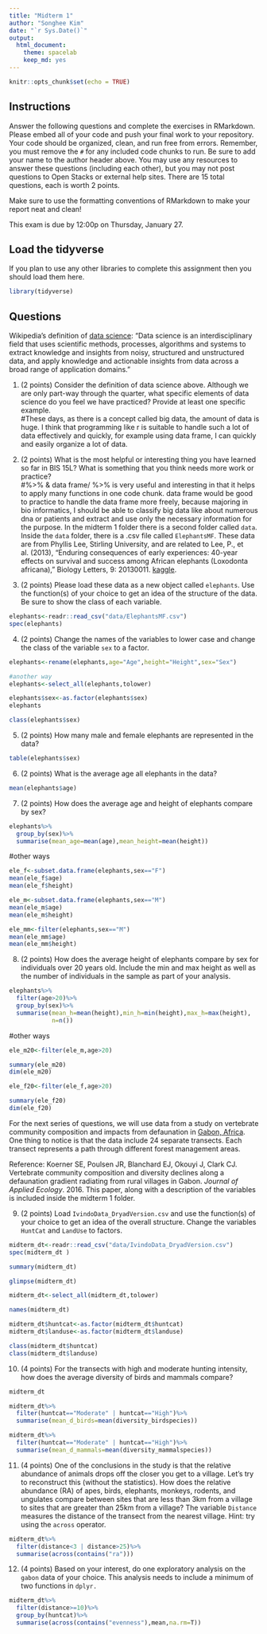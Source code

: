 ```yaml
---
title: "Midterm 1"
author: "Songhee Kim"
date: "`r Sys.Date()`"
output:
  html_document: 
    theme: spacelab
    keep_md: yes
---
```


```r
knitr::opts_chunk$set(echo = TRUE)
```

## Instructions
Answer the following questions and complete the exercises in RMarkdown. Please embed all of your code and push your final work to your repository. Your code should be organized, clean, and run free from errors. Remember, you must remove the `#` for any included code chunks to run. Be sure to add your name to the author header above. You may use any resources to answer these questions (including each other), but you may not post questions to Open Stacks or external help sites. There are 15 total questions, each is worth 2 points.  

Make sure to use the formatting conventions of RMarkdown to make your report neat and clean!  

This exam is due by 12:00p on Thursday, January 27.  

## Load the tidyverse
If you plan to use any other libraries to complete this assignment then you should load them here.
```r
library(tidyverse)
```

## Questions  
Wikipedia's definition of [data science](https://en.wikipedia.org/wiki/Data_science): "Data science is an interdisciplinary field that uses scientific methods, processes, algorithms and systems to extract knowledge and insights from noisy, structured and unstructured data, and apply knowledge and actionable insights from data across a broad range of application domains."  

1. (2 points) Consider the definition of data science above. Although we are only part-way through the quarter, what specific elements of data science do you feel we have practiced? Provide at least one specific example.  
#These days, as there is a concept called big data, the amount of data is huge. I think that programming like r is suitable to handle such a lot of data effectively and quickly, for example using data frame, I can quickly and easily organize a lot of data.

2. (2 points) What is the most helpful or interesting thing you have learned so far in BIS 15L? What is something that you think needs more work or practice?  
#%>% & data frame/ %>% is very useful and interesting in that it helps to apply many functions in one code chunk. data frame would be good to practice to handle the data frame more freely, because majoring in bio informatics, I should be able to classify big data like about numerous dna or patients and extract and use only the necessary information for the purpose.
In the midterm 1 folder there is a second folder called `data`. Inside the `data` folder, there is a .csv file called `ElephantsMF`. These data are from Phyllis Lee, Stirling University, and are related to Lee, P., et al. (2013), "Enduring consequences of early experiences: 40-year effects on survival and success among African elephants (Loxodonta africana)," Biology Letters, 9: 20130011. [kaggle](https://www.kaggle.com/mostafaelseidy/elephantsmf).  

3. (2 points) Please load these data as a new object called `elephants`. Use the function(s) of your choice to get an idea of the structure of the data. Be sure to show the class of each variable.

```r
elephants<-readr::read_csv("data/ElephantsMF.csv")
spec(elephants)
```
4. (2 points) Change the names of the variables to lower case and change the class of the variable `sex` to a factor.
```r
elephants<-rename(elephants,age="Age",height="Height",sex="Sex")
```

```r
#another way
elephants<-select_all(elephants,tolower)
```


```r
elephants$sex<-as.factor(elephants$sex)
elephants
```

```r
class(elephants$sex)
```


5. (2 points) How many male and female elephants are represented in the data?
```r
table(elephants$sex)
```

6. (2 points) What is the average age all elephants in the data?
```r
mean(elephants$age)
```

7. (2 points) How does the average age and height of elephants compare by sex?

```r
elephants%>%
  group_by(sex)%>%
  summarise(mean_age=mean(age),mean_height=mean(height))
```

#other ways
```r
ele_f<-subset.data.frame(elephants,sex=="F")
mean(ele_f$age)
mean(ele_f$height)
```

```r
ele_m<-subset.data.frame(elephants,sex=="M")
mean(ele_m$age)
mean(ele_m$height)
```
```r
ele_mm<-filter(elephants,sex=="M")
mean(ele_mm$age)
mean(ele_mm$height)
```


8. (2 points) How does the average height of elephants compare by sex for individuals over 20 years old. Include the min and max height as well as the number of individuals in the sample as part of your analysis.  

```r
elephants%>%
  filter(age>20)%>%
  group_by(sex)%>%
  summarise(mean_h=mean(height),min_h=min(height),max_h=max(height),
            n=n())
```

#other ways
```r
ele_m20<-filter(ele_m,age>20)
```

```r
summary(ele_m20)
dim(ele_m20)
```

```r
ele_f20<-filter(ele_f,age>20)
```

```r
summary(ele_f20)
dim(ele_f20)
```

For the next series of questions, we will use data from a study on vertebrate community composition and impacts from defaunation in [Gabon, Africa](https://en.wikipedia.org/wiki/Gabon). One thing to notice is that the data include 24 separate transects. Each transect represents a path through different forest management areas.  

Reference: Koerner SE, Poulsen JR, Blanchard EJ, Okouyi J, Clark CJ. Vertebrate community composition and diversity declines along a defaunation gradient radiating from rural villages in Gabon. _Journal of Applied Ecology_. 2016. This paper, along with a description of the variables is included inside the midterm 1 folder.  

9. (2 points) Load `IvindoData_DryadVersion.csv` and use the function(s) of your choice to get an idea of the overall structure. Change the variables `HuntCat` and `LandUse` to factors.

```r
midterm_dt<-readr::read_csv("data/IvindoData_DryadVersion.csv")
spec(midterm_dt )
```
```r
summary(midterm_dt)
```

```r
glimpse(midterm_dt)
```
```r
midterm_dt<-select_all(midterm_dt,tolower)
```

```r
names(midterm_dt)
```

```r
midterm_dt$huntcat<-as.factor(midterm_dt$huntcat)
midterm_dt$landuse<-as.factor(midterm_dt$landuse)
```

```r
class(midterm_dt$huntcat)
class(midterm_dt$landuse)
```


10. (4 points) For the transects with high and moderate hunting intensity, how does the average diversity of birds and mammals compare?

```r
midterm_dt
```


```r
midterm_dt%>%
  filter(huntcat=="Moderate" | huntcat=="High")%>%
  summarise(mean_d_birds=mean(diversity_birdspecies))
```


```r
midterm_dt%>%
  filter(huntcat=="Moderate" | huntcat=="High")%>%
  summarise(mean_d_mammals=mean(diversity_mammalspecies))
```


11. (4 points) One of the conclusions in the study is that the relative abundance of animals drops off the closer you get to a village. Let's try to reconstruct this (without the statistics). How does the relative abundance (RA) of apes, birds, elephants, monkeys, rodents, and ungulates compare between sites that are less than 3km from a village to sites that are greater than 25km from a village? The variable `Distance` measures the distance of the transect from the nearest village. Hint: try using the `across` operator.  
```r
midterm_dt%>%
  filter(distance<3 | distance>25)%>%
  summarise(across(contains("ra")))
```

12. (4 points) Based on your interest, do one exploratory analysis on the `gabon` data of your choice. This analysis needs to include a minimum of two functions in `dplyr.`
```r
midterm_dt%>%
  filter(distance>=10)%>%
  group_by(huntcat)%>%
  summarise(across(contains("evenness"),mean,na.rm=T))
```

